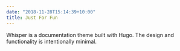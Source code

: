 ---
date: "2018-11-28T15:14:39+10:00"
title: Just For Fun
---

Whisper is a documentation theme built with Hugo. The design and functionality is intentionally minimal. 
